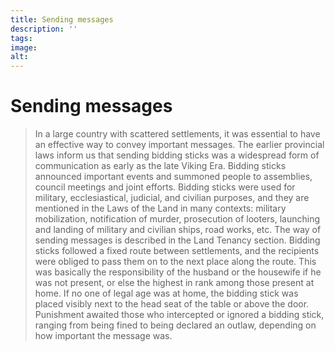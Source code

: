 ```yaml
---
title: Sending messages
description: ''
tags:
image: 
alt: 
---
```



# Sending messages

<Blockquote
    quote='“The person who is able to represent words or oaths accurately is to carry messages between farms.”'
    footer='Land Tenancy section, chapter 54' />

<Spacer height={40}/>
<Container stil="initial side">
    In a large country with scattered settlements, it was essential to have an effective way to convey important messages. 
    The earlier provincial laws inform us that sending bidding sticks was a widespread form of communication as early as the late Viking Era. 
    Bidding sticks announced important events and summoned people to assemblies, council meetings and joint efforts. 
    Bidding sticks were used for military, ecclesiastical, judicial, and civilian purposes, and they are mentioned in the Laws of the Land in many contexts: military mobilization, notification of murder, prosecution of looters, launching and landing of military and civilian ships, road works, etc. 
    The way of sending messages is described in the Land Tenancy section. 
    Bidding sticks followed a fixed route between settlements, and the recipients were obliged to pass them on to the next place along the route. 
    This was basically the responsibility of the husband or the housewife if he was not present, or else the highest in rank among those present at home. 
    If no one of legal age was at home, the bidding stick was placed visibly next to the head seat of the table or above the door. 
    Punishment awaited those who intercepted or ignored a bidding stick, ranging from being fined to being declared an outlaw, depending on how important the message was.
</Container>